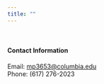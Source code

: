 ```yaml
---
title: ""
---
```


<br>

#### Contact Information

Email: [mp3653@columbia.edu](mailto:mp3653@columbia.edu)  
Phone: (617) 276-2023 